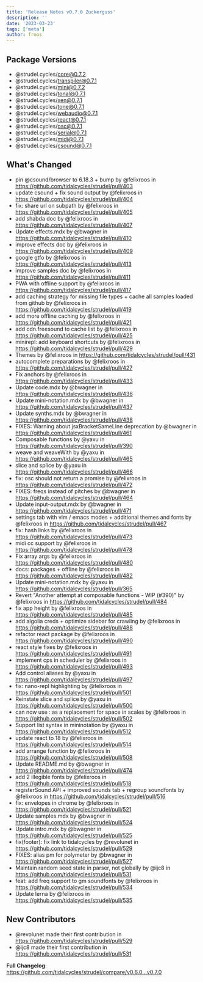 ```yaml
---
title: 'Release Notes v0.7.0 Zuckerguss'
description: ''
date: '2023-03-23'
tags: ['meta']
author: froos
---
```


## Package Versions

- @strudel.cycles/core@0.7.2
- @strudel.cycles/transpiler@0.7.1
- @strudel.cycles/mini@0.7.2
- @strudel.cycles/tonal@0.7.1
- @strudel.cycles/xen@0.7.1
- @strudel.cycles/tone@0.7.1
- @strudel.cycles/webaudio@0.7.1
- @strudel.cycles/react@0.7.1
- @strudel.cycles/osc@0.7.1
- @strudel.cycles/serial@0.7.1
- @strudel.cycles/midi@0.7.1
- @strudel.cycles/csound@0.7.1

## What's Changed

- pin @csound/browser to 6.18.3 + bump by @felixroos in https://github.com/tidalcycles/strudel/pull/403
- update csound + fix sound output by @felixroos in https://github.com/tidalcycles/strudel/pull/404
- fix: share url on subpath by @felixroos in https://github.com/tidalcycles/strudel/pull/405
- add shabda doc by @felixroos in https://github.com/tidalcycles/strudel/pull/407
- Update effects.mdx by @bwagner in https://github.com/tidalcycles/strudel/pull/410
- improve effects doc by @felixroos in https://github.com/tidalcycles/strudel/pull/409
- google gtfo by @felixroos in https://github.com/tidalcycles/strudel/pull/413
- improve samples doc by @felixroos in https://github.com/tidalcycles/strudel/pull/411
- PWA with offline support by @felixroos in https://github.com/tidalcycles/strudel/pull/417
- add caching strategy for missing file types + cache all samples loaded from github by @felixroos in https://github.com/tidalcycles/strudel/pull/419
- add more offline caching by @felixroos in https://github.com/tidalcycles/strudel/pull/421
- add cdn.freesound to cache list by @felixroos in https://github.com/tidalcycles/strudel/pull/425
- minirepl: add keyboard shortcuts by @felixroos in https://github.com/tidalcycles/strudel/pull/429
- Themes by @felixroos in https://github.com/tidalcycles/strudel/pull/431
- autocomplete preparations by @felixroos in https://github.com/tidalcycles/strudel/pull/427
- Fix anchors by @felixroos in https://github.com/tidalcycles/strudel/pull/433
- Update code.mdx by @bwagner in https://github.com/tidalcycles/strudel/pull/436
- Update mini-notation.mdx by @bwagner in https://github.com/tidalcycles/strudel/pull/437
- Update synths.mdx by @bwagner in https://github.com/tidalcycles/strudel/pull/438
- FIXES: Warning about jsxBracketSameLine deprecation by @bwagner in https://github.com/tidalcycles/strudel/pull/461
- Composable functions by @yaxu in https://github.com/tidalcycles/strudel/pull/390
- weave and weaveWith by @yaxu in https://github.com/tidalcycles/strudel/pull/465
- slice and splice by @yaxu in https://github.com/tidalcycles/strudel/pull/466
- fix: osc should not return a promise by @felixroos in https://github.com/tidalcycles/strudel/pull/472
- FIXES: freqs instead of pitches by @bwagner in https://github.com/tidalcycles/strudel/pull/464
- Update input-output.mdx by @bwagner in https://github.com/tidalcycles/strudel/pull/471
- settings tab with vim / emacs modes + additional themes and fonts by @felixroos in https://github.com/tidalcycles/strudel/pull/467
- fix: hash links by @felixroos in https://github.com/tidalcycles/strudel/pull/473
- midi cc support by @felixroos in https://github.com/tidalcycles/strudel/pull/478
- Fix array args by @felixroos in https://github.com/tidalcycles/strudel/pull/480
- docs: packages + offline by @felixroos in https://github.com/tidalcycles/strudel/pull/482
- Update mini-notation.mdx by @yaxu in https://github.com/tidalcycles/strudel/pull/365
- Revert "Another attempt at composable functions - WIP (#390)" by @felixroos in https://github.com/tidalcycles/strudel/pull/484
- fix app height by @felixroos in https://github.com/tidalcycles/strudel/pull/485
- add algolia creds + optimize sidebar for crawling by @felixroos in https://github.com/tidalcycles/strudel/pull/488
- refactor react package by @felixroos in https://github.com/tidalcycles/strudel/pull/490
- react style fixes by @felixroos in https://github.com/tidalcycles/strudel/pull/491
- implement cps in scheduler by @felixroos in https://github.com/tidalcycles/strudel/pull/493
- Add control aliases by @yaxu in https://github.com/tidalcycles/strudel/pull/497
- fix: nano-repl highlighting by @felixroos in https://github.com/tidalcycles/strudel/pull/501
- Reinstate slice and splice by @yaxu in https://github.com/tidalcycles/strudel/pull/500
- can now use : as a replacement for space in scales by @felixroos in https://github.com/tidalcycles/strudel/pull/502
- Support list syntax in mininotation by @yaxu in https://github.com/tidalcycles/strudel/pull/512
- update react to 18 by @felixroos in https://github.com/tidalcycles/strudel/pull/514
- add arrange function by @felixroos in https://github.com/tidalcycles/strudel/pull/508
- Update README.md by @bwagner in https://github.com/tidalcycles/strudel/pull/474
- add 2 illegible fonts by @felixroos in https://github.com/tidalcycles/strudel/pull/518
- registerSound API + improved sounds tab + regroup soundfonts by @felixroos in https://github.com/tidalcycles/strudel/pull/516
- fix: envelopes in chrome by @felixroos in https://github.com/tidalcycles/strudel/pull/521
- Update samples.mdx by @bwagner in https://github.com/tidalcycles/strudel/pull/524
- Update intro.mdx by @bwagner in https://github.com/tidalcycles/strudel/pull/525
- fix(footer): fix link to tidalcycles by @revolunet in https://github.com/tidalcycles/strudel/pull/529
- FIXES: alias pm for polymeter by @bwagner in https://github.com/tidalcycles/strudel/pull/527
- Maintain random seed state in parser, not globally by @ijc8 in https://github.com/tidalcycles/strudel/pull/531
- feat: add freq support to gm soundfonts by @felixroos in https://github.com/tidalcycles/strudel/pull/534
- Update lerna by @felixroos in https://github.com/tidalcycles/strudel/pull/535

## New Contributors

- @revolunet made their first contribution in https://github.com/tidalcycles/strudel/pull/529
- @ijc8 made their first contribution in https://github.com/tidalcycles/strudel/pull/531

**Full Changelog**: https://github.com/tidalcycles/strudel/compare/v0.6.0...v0.7.0
